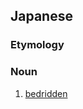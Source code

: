 ==Japanese==
{{ja-kanjitab|病|臥|中}}

===Etymology===
{{suffix|病臥|中|lang=ja|sort=ひょうがちゅう'}}

===Noun===
{{ja-noun|びょうがちゅう}}
# [[bedridden]]